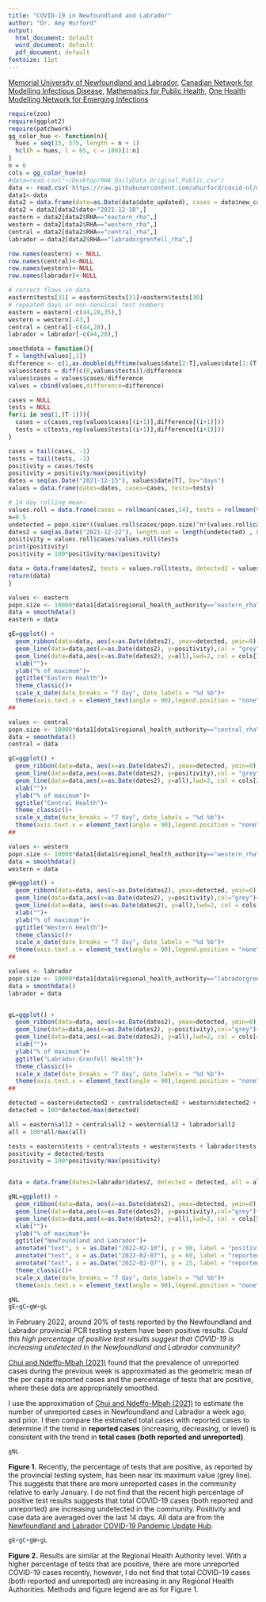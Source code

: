```yaml
---
title: "COVID-19 in Newfoundland and Labrador"
author: "Dr. Amy Hurford"
output:
  html_document: default
  word_document: default
  pdf_document: default
fontsize: 11pt
---
```

[Memorial University of Newfoundland and Labrador,](https://www.mun.ca/math/)
[Canadian Network for Modelling Infectious Disease,](https://canmod.net/)
[Mathematics for Public Health,](http://www.fields.utoronto.ca/activities/public-health)
[One Health Modelling Network for Emerging Infections](https://www.yorku.ca/science/cdm/2021/04/09/ccdm-network-to-model-emerging-infectious-diseases-receives-2-5-million-in-federal-funding/)

```r
require(zoo)
require(ggplot2)
require(patchwork)
gg_color_hue <- function(n){
  hues = seq(15, 375, length = n + 1)
  hcl(h = hues, l = 65, c = 100)[1:n]
}
n = 6
cols = gg_color_hue(n)
#data=read.csv("~/Desktop/RHA_DailyData_Original_Public.csv")
data <- read.csv('https://raw.githubusercontent.com/ahurford/covid-nl/master/NL-Hub/RHA_DailyData_Original_Public.csv', fill=TRUE)
data1<-data
data2 = data.frame(date=as.Date(data$date_updated), cases = data$new_cases, tests = data$total_people_tested, RHA = data$regional_health_authority)
data2 = data2[data2$date>"2021-12-10",]
eastern = data2[data2$RHA=="eastern_rha",]
western = data2[data2$RHA=="western_rha",]
central = data2[data2$RHA=="central_rha",]
labrador = data2[data2$RHA=="labradorgrenfell_rha",]

row.names(eastern) <- NULL
row.names(central)<-NULL
row.names(western)<-NULL
row.names(labrador)<-NULL

# correct flaws in data
eastern$tests[31] = eastern$tests[31]+eastern$tests[30]
# repeated days or non-sensical test numbers
eastern = eastern[-c(44,28,35),]
western = western[-43,]
central = central[-c(44,28),]
labrador = labrador[-c(44,28),]

smoothdata = function(){
T = length(values[,1])
difference <- c(1,as.double(difftime(values$date[2:T],values$date[1:(T-1)],units='days')))
values$tests = diff(c(0,values$tests))/difference
values$cases = values$cases/difference
values = cbind(values,difference=difference)

cases = NULL
tests = NULL
for(i in seq(1,(T-1))){
  cases = c(cases,rep(values$cases[(i+1)],difference[(i+1)]))
  tests = c(tests,rep(values$tests[(i+1)],difference[(i+1)]))
}

cases = tail(cases, -1)
tests = tail(tests, -1)
positivity = cases/tests
positivity = positivity/max(positivity)
dates = seq(as.Date("2021-12-15"), values$date[T], by="days")
values = data.frame(dates=dates, cases=cases, tests=tests)

# 14 day rolling mean:
values.roll = data.frame(cases = rollmean(cases,14), tests = rollmean(tests,14))
n=0.5
undetected = popn.size*((values.roll$cases/popn.size)^n*(values.roll$cases/values.roll$tests)^(1-n))
dates2 = seq(as.Date("2021-12-22"), length.out = length(undetected) , by="days")
positivity = values.roll$cases/values.roll$tests
print(positivity)
positivity = 100*positivity/max(positivity)

data = data.frame(dates2, tests = values.roll$tests, detected2 = values.roll$cases, all2 = undetected+values.roll$cases, detected = 100*values.roll$cases/max(values.roll$cases), all = 100*(undetected+values.roll$cases)/max(undetected+values.roll$cases), positivity = positivity)
return(data)
}

values <- eastern
popn.size <- 10000*data1[data1$regional_health_authority=="eastern_rha",]$Population[1]
data = smoothdata()
eastern = data

gE=ggplot() +
  geom_ribbon(data=data, aes(x=as.Date(dates2), ymax=detected, ymin=0),fill = cols[1], alpha = 0.3)+
  geom_line(data=data,aes(x=as.Date(dates2), y=positivity),col = "grey")+
  geom_line(data=data,aes(x=as.Date(dates2), y=all),lwd=2, col = cols[1])+
  xlab("")+
  ylab("% of maximum")+
  ggtitle("Eastern Health")+
  theme_classic()+
  scale_x_date(date_breaks = "7 day", date_labels = "%d %b")+
  theme(axis.text.x = element_text(angle = 90),legend.position = "none")
##

values <- central
popn.size <- 10000*data1[data1$regional_health_authority=="central_rha",]$Population[1]
data = smoothdata()
central = data

gC=ggplot() +
  geom_ribbon(data=data, aes(x=as.Date(dates2), ymax=detected, ymin=0),fill = cols[2], alpha = 0.3)+
  geom_line(data=data,aes(x=as.Date(dates2), y=positivity),col = "grey")+
  geom_line(data=data,aes(x=as.Date(dates2), y=all),lwd=2, col = cols[2])+
  xlab("")+
  ylab("% of maximum")+
  ggtitle("Central Health")+
  theme_classic()+
  scale_x_date(date_breaks = "7 day", date_labels = "%d %b")+
  theme(axis.text.x = element_text(angle = 90),legend.position = "none")
##

values <- western
popn.size <- 10000*data1[data1$regional_health_authority=="western_rha",]$Population[1]
data = smoothdata()
western = data

gW=ggplot() +
  geom_ribbon(data=data, aes(x=as.Date(dates2), ymax=detected, ymin=0),fill = cols[3], alpha = 0.3)+
  geom_line(data=data,aes(x=as.Date(dates2), y=positivity),col="grey")+
  geom_line(data=data, aes(x=as.Date(dates2), y=all),lwd=2, col = cols[3])+
  xlab("")+
  ylab("% of maximum")+
  ggtitle("Western Health")+
  theme_classic()+
  scale_x_date(date_breaks = "7 day", date_labels = "%d %b")+
  theme(axis.text.x = element_text(angle = 90),legend.position = "none")
##

values <- labrador
popn.size <- 10000*data1[data1$regional_health_authority=="labradorgrenfell_rha",]$Population[1]
data = smoothdata()
labrador = data


gL=ggplot() +
  geom_ribbon(data=data, aes(x=as.Date(dates2), ymax=detected, ymin=0),fill = cols[4], alpha = 0.3)+
  geom_line(data=data,aes(x=as.Date(dates2), y=positivity),col="grey")+
  geom_line(data=data,aes(x=as.Date(dates2), y=all),lwd=2, col = cols[4])+
  xlab("")+
  ylab("% of maximum")+
  ggtitle("Labrador-Grenfell Health")+
  theme_classic()+
  scale_x_date(date_breaks = "7 day", date_labels = "%d %b")+
  theme(axis.text.x = element_text(angle = 90),legend.position = "none")
##

detected = eastern$detected2 + central$detected2 + western$detected2 + labrador$detected2
detected = 100*detected/max(detected)

all = eastern$all2 + central$all2 + western$all2 + labrador$all2
all = 100*all/max(all)

tests = eastern$tests + central$tests + western$tests + labrador$tests
positivity = detected/tests
positivity = 100*positivity/max(positivity)


data = data.frame(dates2=labrador$dates2, detected = detected, all = all, positivity)

gNL=ggplot() +
  geom_ribbon(data=data, aes(x=as.Date(dates2), ymax=detected, ymin=0),fill = cols[5], alpha = 0.3)+
  geom_line(data=data,aes(x=as.Date(dates2), y=positivity),col="grey")+
  geom_line(data=data,aes(x=as.Date(dates2), y=all),lwd=2, col = cols[5])+
  xlab("")+
  ylab("% of maximum")+
  ggtitle("Newfoundland and Labrador")+
  annotate("text", x = as.Date("2022-02-10"), y = 90, label = "positivity", col="grey")+
  annotate("text", x = as.Date("2022-02-07"), y = 60, label = "reported+unreported",fontface=2, col=cols[5])+
  annotate("text", x = as.Date("2022-02-07"), y = 25, label = "reported", col=cols[5])+
  theme_classic()+
  scale_x_date(date_breaks = "7 day", date_labels = "%d %b")+
  theme(axis.text.x = element_text(angle = 90),legend.position = "none")

gNL
gE+gC+gW+gL
```


<div class="alert alert-info">
In February 2022, around 20$\%$ of tests reported by the Newfoundland and Labrador provincial PCR testing system have been positive results. _Could this high percentage of positive test results suggest that COVID-19 is increasing undetected in the Newfoundland and Labrador community?_

[Chui and Ndeffo-Mbah (2021)](https://journals.plos.org/ploscompbiol/article?id=10.1371/journal.pcbi.1009374) found that the prevalence of unreported cases during the previous week is approximated as the geometric mean of the per capita reported cases and the percentage of tests that are positive, where these data are appropriately smoothed.

I use the approximation of [Chui and Ndeffo-Mbah (2021)](https://journals.plos.org/ploscompbiol/article?id=10.1371/journal.pcbi.1009374) to estimate the number of unreported cases in Newfoundland and Labrador a week ago, and prior. I then compare the estimated total cases with reported cases to determine if the trend in **reported cases** (increasing, decreasing, or level) is consistent with the trend in **total cases (both reported and unreported)**.
</div>

```r
gNL
```


**Figure 1.** Recently, the percentage of tests that are positive, as reported by the provincial testing system, has been near its maximum value (grey line). This suggests that there are more unreported cases in the community relative to early January. I do not find that the recent high percentage of positive test results suggests that total COVID-19 cases (both reported and unreported) are increasing undetected in the community. Positivity and case data are averaged over the last 14 days. All data are from the [Newfoundland and Labrador COVID-19 Pandemic Update Hub](https://geohub-gnl.hub.arcgis.com/search?q=COVID).   

```r
gE+gC+gW+gL
```

**Figure 2.** Results are similar at the Regional Health Authority level. With a higher percentage of tests that are positive, there are more unreported COVID-19 cases recently, however, I do not find that total COVID-19 cases (both reported and unreported) are increasing in any Regional Health Authorities. Methods and figure legend are as for Figure 1.
